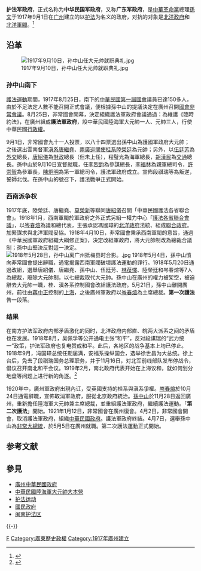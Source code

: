 {{Infobox Former Country
|native_name = 中华民国军政府<br/>护法军政府
|conventional_long_name = 中華民國
|common_name = 
|era         = 
|government_type = [[军政府|军政府]]
|event_start = 建立
|year_start  = 1917年
|date_start  = 9月1日
|event1      = 取消
|date_event1 = 1920年10月24日
|event2      = 重组
|date_event2 = 1920年11月28日
|event_end   = 终结
|year_end    = 1921年
|date_end    = 4月2日
|event_pre   = [[护法运动|护法运动]]开始
|date_pre    = 1917年7月17日
|life_span   = 1917年－1920年<br>1920年－1921年
|p1          = 北洋政府
|flag_p1     = Flag of the Republic of China 1912-1928.svg
|s1          = 北洋政府
|flag_s1     = Flag of the Republic of China 1912-1928.svg
|s2          = 广州中华民国政府
|flag_s2     = Flag of the Republic of China.svg
|image_flag  = Flag of the Republic of China 1912-1928.svg
|flag_type   = 国旗
|image_coat  = 
|image_map   = 
|image_map_caption = 
|capital          = [[广州|广州]]
|national_motto   = 
|national_anthem  =
|common_languages = [[漢語|漢語]]
|religion         = 
|currency         = 
|leader1      = [[孫中山|孫中山]]（首任）
|year_leader1 = 1917-1918
|leader2      = 孫中山（末任）
|year_leader2 = 1920-1921
|title_leader = 陸海軍大元帥（1917-1918，1920-1921）<br/>主席总裁（1918-1920，1920-1921）
|deputy1      = 
|year_deputy1 = 
|deputy2      = 
|year_deputy2 = 
|title_deputy = 
|legislature  = [[广州国会非常会议|国会]]（非常国会、护法国会）
|stat_year1   = 
|stat_area1   = 
|stat_pop1    = 
|footnotes    =
}}
'''护法军政府'''，正式名称为'''中华民国军政府'''，又称'''广东军政府'''，是[[中華革命黨|中華革命黨]]總理[[孫文|孫文]]于1917年9月1日在[[广州|广州]]建立的以[[护法运动|护法]]为名义的政府，对抗的对象是[[北洋政府|北洋政府]]和[[北洋軍閥|北洋軍閥]]。<ref>{{Cite web|url=https://books.google.com/books?id=d0D6lY54cmEC&pg=PA378&lpg=PA378&dq=1917%E5%B9%B49%E6%9C%881%E6%97%A5+%E4%B8%AD%E5%8D%8E%E6%B0%91%E5%9B%BD%E5%86%9B%E6%94%BF%E5%BA%9C&source=bl&ots=MH8sGptjx9&sig=wMcPpbwCa9AGyEknid8UlRUN2XQ&hl=zh-CN&sa=X&ved=2ahUKEwjY9YWQ3tnfAhVbZt4KHexVDx0Q6AEwBHoECAMQAQ#v=onepage&q=1917%E5%B9%B49%E6%9C%881%E6%97%A5%20%E4%B8%AD%E5%8D%8E%E6%B0%91%E5%9B%BD%E5%86%9B%E6%94%BF%E5%BA%9C&f=false|title=中国政治制度史|date=|publisher=Google图书|access-date=2019-01-06|archive-date=2021-08-15|archive-url=https://web.archive.org/web/20210815015116/https://books.google.com/books?id=d0D6lY54cmEC&pg=PA378&lpg=PA378&dq=1917%E5%B9%B49%E6%9C%881%E6%97%A5+%E4%B8%AD%E5%8D%8E%E6%B0%91%E5%9B%BD%E5%86%9B%E6%94%BF%E5%BA%9C&source=bl&ots=MH8sGptjx9&sig=wMcPpbwCa9AGyEknid8UlRUN2XQ&hl=zh-CN&sa=X&ved=2ahUKEwjY9YWQ3tnfAhVbZt4KHexVDx0Q6AEwBHoECAMQAQ#v=onepage&q=1917%E5%B9%B49%E6%9C%881%E6%97%A5%20%E4%B8%AD%E5%8D%8E%E6%B0%91%E5%9B%BD%E5%86%9B%E6%94%BF%E5%BA%9C&f=false}}</ref>

== 沿革 ==
{{seealso|护法运动}}
[[File:1917年9月10日，孙中山任大元帅就职典礼.jpg|thumb]]
===孙中山南下===
[[護法運動|護法運動]]期間，1917年8月25日，南下的[[中華民國第一屆國會|中華民國第一屆國會]]議員已達150多人，由於不足法定人數不能召開正式會議，便根據孫中山的提議決定在廣州召開[[廣州國會非常會議|國會非常會議]]。8月25日，非常國會開幕，決定組織護法軍政府會議通過：為維護《臨時約法》，在廣州組成'''護法軍政府'''，設中華民國陸海軍大元帥一人、元帥三人，行使中華民國[[行政權|行政權]]。

9月1日，非常國會九十一人投票，以八十四票選出孫中山為護國軍政府大元帥；之後選出雲南督軍[[滇系|滇系]][[唐繼堯|唐繼堯]]、[[兩廣巡閱使|兩廣巡閱使]][[桂系|桂系]][[陸榮廷|陸榮廷]]為元帥；另外，以[[伍廷芳|伍廷芳]]為[[外交|外交]]總長，[[唐紹儀|唐紹儀]]為[[財政|財政]]總長（但未上任），程璧光為海軍總長，[[胡漢民|胡漢民]]為[[交通|交通]]總長。孫中山於9月10日宣督就職，任[[李烈鈞|李烈鈞]]為參謀總長，[[李福林|李福林]]為親軍總司令，[[許崇智|許崇智]]為參軍長，[[陳炯明|陳炯明]]為第一軍總司令，護法軍政府成立。宣佈段祺瑞等為叛逆，誓師北伐。在孫中山的號召下，護法戰爭正式開始。
===西南派争权===
1917年底，陸榮廷、唐繼堯、[[莫榮新|莫榮新]]等聯同[[唐紹儀|唐紹儀]]召開「中華民國護法各省聯合會」。1918年1月，西南軍閥於軍政府之外正式另組一權力中心「[[護法各省聯合會議|護法各省聯合會議]]」，以[[岑春煊|岑春煊]]為議和總代表，主張承認馮國璋的[[北洋政府|北洋政府]]法統、組成[[聯合政府|聯合政府]]。加緊謀求與北洋軍閥妥協。1918年4月10日，非常國會秉承西南軍閥的意旨，通過《中華民國軍政府組織大綱修正案》，決定改組軍政府，將大元帥制改為總裁合議制；孫中山堅決反對這一決定。
[[File:1918年5月28日，孙中山离广州抵梅县时合影。.jpg|thumb]]
1918年5月4日，孫中山憤向非常國會提出辭職，通電揭露西南軍閥破壞護法運動的罪行。1918年5月20日通過改組，選舉唐紹儀、唐繼堯、孫中山、伍廷芳、[[林葆懌|林葆懌]]、陸榮廷和岑春煊等7人為總裁，廢除大元帥制，以七總裁取代大元帥。孫中山在廣州的權力被架空，被迫辭去大元帥一職，桂、滇各系控制國會改組護法政府。5月21日，孫中山離開廣州，前往由[[蔣中正|蔣中正]]控制的[[上海|上海]]，之後廣州軍政府以[[岑春煊|岑春煊]]為主席總裁。'''第一次護法'''告一段落。
===结果===
{{seealso|1919年中國南北和平談判}}
在南方护法军政府内部矛盾激化的同时，北洋政府内部直、皖两大派系之间的矛盾也在发展。1918年8月，吴佩孚等公开通电主张“和平”，反对段祺瑞的“武力统一”政策，护法军政府也复电赞成和平。此后，各地区的战争基本上均已停止。1918年9月，冯国璋总统任期届满，安福系操纵国会，选举徐世昌为大总统。徐上台后，免去了段祺瑞国务总理职务，并于11月16日，对北军前线部队发布停战令，倡议召开南北和平会议。1919年2月，南北政府代表开始在上海议和，就如何划分地盘等问题上进行新的角逐。<ref>{{cite web |title=护法军政府改组与孙中山离粤 |url=http://www.xhgmw.com/html/xiezhen/licheng/2014/0715/784.html |website=辛亥革命网 |accessdate=2021-10-02 |archive-date=2021-10-02 |archive-url=https://web.archive.org/web/20211002144523/http://www.xhgmw.com/html/xiezhen/licheng/2014/0715/784.html |dead-url=no }}</ref>

1920年中，廣州軍政府出現內讧，受英國支持的桂系與滇系爭權。[[岑春煊|岑春煊]]於10月24日通電辭職，宣佈取消軍政府，服從北京政府統治。[[孫中山|孫中山]]於11月28日返回廣州，重新擔任陸海軍大元帥兼主席總裁，並重組護法軍政府，繼續護法運動。「'''第二次護法'''」開始。1921年1月12日，非常國會在廣州復會。4月2日，非常國會開會，取消護法軍政府，組織[[廣州中華民國政府|中華民國政府]]。護法軍政府終結。4月7日，選舉孫中山為[[中華民國非常大總統|非常大總統]]，於5月5日在廣州就職。第二次護法運動正式開始。

== 参考文献 ==
{{Reflist}}

== 參見 ==
{{Portal box|中華民國|广东|广州}}
{{Wikisource|軍政府公報}}
* [[廣州中華民國政府|廣州中華民國政府]]
* [[中華民國陸海軍大元帥大本營|中華民國陸海軍大元帥大本營]]
* [[护法运动|护法运动]]
* [[國民政府|國民政府]]
* [[闽南护法区|闽南护法区]]

{{-}}
{{中华民国国家政权}}
{{孙中山}}
{{广州|state=collapsed}}

[[Category:中華民國中央行政機關|F]]
[[Category:廣東歷史政權|Category:廣東歷史政權]]
[[Category:1917年廣州建立|Category:1917年廣州建立]]